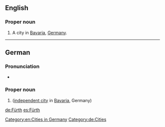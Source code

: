 ==English==
{{wikipedia}}

===Proper noun===
{{en-proper noun}}

# A city in [[Bavaria]], [[Germany]].

[[Category:en:Cities in Germany]]

----

==German==
{{wikipedia|lang=de}}

===Pronunciation===
* {{audio|De-Fürth.OGG|Audio|lang=de}}

===Proper noun===
{{de-proper noun}}

# {{l|en|Fürth}} ([[independent city]] in [[Bavaria]], Germany)

[[Category:de:Cities]]

[[de:Fürth]]
[[es:Fürth]]